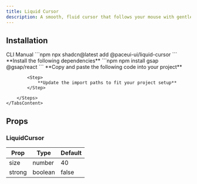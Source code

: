 ```yaml
---
title: Liquid Cursor
description: A smooth, fluid cursor that follows your mouse with gentle stretch and bounce effects.
---
```


<DemoCodePreview
    path="demo/components/liquid-cursor/default.tsx"
    v0Link="/gsap/liquid-cursor"
/>

## Installation

<Tabs defaultValue="cli">
    <TabsList>
        <TabsTrigger value="cli">CLI</TabsTrigger>
        <TabsTrigger value="manual">Manual</TabsTrigger>
    </TabsList>
    <TabsContent value="cli">
        ```npm
        npx shadcn@latest add @paceui-ui/liquid-cursor
        ```
    </TabsContent>
    <TabsContent value="manual">
        <Steps>
            <Step>
                **Install the following dependencies**
            </Step>
            ```npm
            npm install gsap @gsap/react
            ```
            <Step>
                **Copy and paste the following code into your project**
            </Step>
            <CodePreview path='components/gsap/liquid-cursor.tsx' collapsible></CodePreview>

            <Step>
                **Update the import paths to fit your project setup**
            </Step>

        </Steps>
    </TabsContent>
</Tabs>

## Props

### LiquidCursor

| Prop   | Type    | Default |
|--------|---------|---------|
| size   | number  | 40      |
| strong | boolean | false   |
